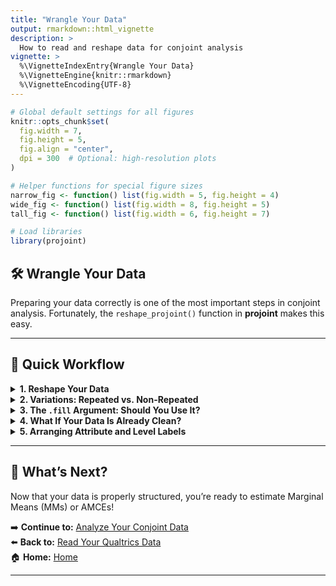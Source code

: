 ```yaml
---
title: "Wrangle Your Data"
output: rmarkdown::html_vignette
description: >
  How to read and reshape data for conjoint analysis
vignette: >
  %\VignetteIndexEntry{Wrangle Your Data}
  %\VignetteEngine{knitr::rmarkdown}
  %\VignetteEncoding{UTF-8}
---
```


```r
# Global default settings for all figures
knitr::opts_chunk$set(
  fig.width = 7,
  fig.height = 5,
  fig.align = "center",
  dpi = 300  # Optional: high-resolution plots
)

# Helper functions for special figure sizes
narrow_fig <- function() list(fig.width = 5, fig.height = 4)
wide_fig <- function() list(fig.width = 8, fig.height = 5)
tall_fig <- function() list(fig.width = 6, fig.height = 7)

# Load libraries
library(projoint)
```

## 🛠️ Wrangle Your Data

Preparing your data correctly is one of the most important steps in conjoint analysis. Fortunately, the `reshape_projoint()` function in **projoint** makes this easy.

---

## 🚀 Quick Workflow

<details>
<summary><b>1. Reshape Your Data</b></summary>

### Example (Flipped Repeated Task)

```r
outcomes <- paste0("choice", 1:8)
outcomes1 <- c(outcomes, "choice1_repeated_flipped")

out1 <- reshape_projoint(
  .dataframe = exampleData1,
  .outcomes = outcomes1,
  .choice_labels = c("A", "B"),
  .alphabet = "K",
  .idvar = "ResponseId",
  .repeated = TRUE,
  .flipped = TRUE
)
```

**Key Arguments**:

- `.outcomes`: Outcome columns (include repeated task last)
- `.choice_labels`: Profile labels (e.g., "A", "B")
- `.idvar`: Respondent ID variable
- `.alphabet`: Variable prefix ("K")
- `.repeated`, `.flipped`: If repeated task exists and is flipped

</details>

<details>
<summary><b>2. Variations: Repeated vs. Non-Repeated</b></summary>

**Not-Flipped Repeated Task**

```r
outcomes2 <- c(outcomes, "choice1_repeated_notflipped")
out2 <- reshape_projoint(
  .dataframe = exampleData2,
  .outcomes = outcomes2,
  .repeated = TRUE,
  .flipped = FALSE
)
```

**No Repeated Task**

```r
out3 <- reshape_projoint(
  .dataframe = exampleData3,
  .outcomes = outcomes,
  .repeated = FALSE
)
```

</details>

<details>
<summary><b>3. The `.fill` Argument: Should You Use It?</b></summary>

Use `.fill = TRUE` to "fill" missing values based on IRR agreement.

```r
fill_FALSE <- reshape_projoint(
  .dataframe = exampleData1,
  .outcomes = outcomes1,
  .fill = FALSE
)

fill_TRUE <- reshape_projoint(
  .dataframe = exampleData1,
  .outcomes = outcomes1,
  .fill = TRUE
)
```

Compare:

```r
selected_vars <- c("id", "task", "profile", "selected", "selected_repeated", "agree")
fill_FALSE$data[selected_vars]
fill_TRUE$data[selected_vars]
```

**Tip:**  
- Use `.fill = TRUE` for small-sample or subgroup analysis (helps increase power).  
- Use `.fill = FALSE` (default) when in doubt for safer estimates.

</details>

<details>
<summary><b>4. What If Your Data Is Already Clean?</b></summary>

If you already have a clean dataset, use `make_projoint_data()`:

```r
out4 <- make_projoint_data(
  .dataframe = exampleData1_labelled_tibble,
  .attribute_vars = c(
    "School Quality", "Violent Crime Rate (Vs National Rate)",
    "Racial Composition", "Housing Cost",
    "Presidential Vote (2020)", "Total Daily Driving Time for Commuting and Errands",
    "Type of Place"
  ),
  .id_var = "id",
  .task_var = "task",
  .profile_var = "profile",
  .selected_var = "selected",
  .selected_repeated_var = "selected_repeated",
  .fill = TRUE
)
```

Preview:

```r
out4
```

</details>

<details>
<summary><b>5. Arranging Attribute and Level Labels</b></summary>

To reorder or relabel attributes:

1. Save labels:

```r
save_labels(out1, "temp/labels_original.csv")
```

2. Edit the CSV (change `order`, label columns; leave `level_id` untouched).

3. Reload labels:

```r
out1_arranged <- read_labels(out1, "temp/labels_arranged.csv")
data_file <- system.file("extdata", "labels_arranged.csv", package = "projoint")
if (data_file == "") stop("File not found!")
out1_arranged <- read_labels(out1, data_file)
```

Compare using our example:

```r
mm <- projoint(out1, .structure = "profile_level", .estimand = "mm")
plot(mm)
```

```r
mm <- projoint(out1_arranged, .structure = "profile_level", .estimand = "mm")
plot(mm)
```

</details>

---

## 🌟 What's Next?

Now that your data is properly structured, you’re ready to estimate Marginal Means (MMs) or AMCEs!

➡️ **Continue to:** [Analyze Your Conjoint Data](analyze.html)  
⬅️ **Back to:** [Read Your Qualtrics Data](read.html)  
🏠 **Home:** [Home](index.html)

---

